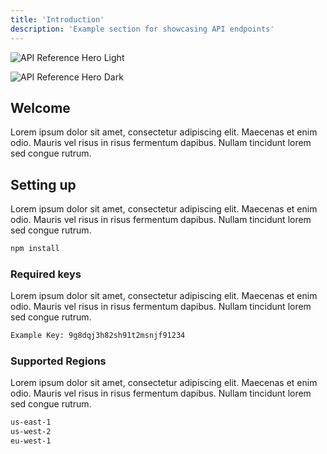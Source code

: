 ```yaml
---
title: 'Introduction'
description: 'Example section for showcasing API endpoints'
---
```


<img
  className="block dark:hidden"
  src="/images/mintlify%20cover%20test%20high%20res.jpg"
  alt="API Reference Hero Light"
/>

<img
  className="hidden dark:block"
  src="/images/mintlify%20cover%20test%20high%20res.jpg"
  alt="API Reference Hero Dark"
/>

## Welcome

Lorem ipsum dolor sit amet, consectetur adipiscing elit. Maecenas et enim odio. Mauris vel risus in risus fermentum dapibus. Nullam tincidunt lorem sed congue rutrum.

## Setting up

Lorem ipsum dolor sit amet, consectetur adipiscing elit. Maecenas et enim odio. Mauris vel risus in risus fermentum dapibus. Nullam tincidunt lorem sed congue rutrum.

```bash
npm install
```

### Required keys

Lorem ipsum dolor sit amet, consectetur adipiscing elit. Maecenas et enim odio. Mauris vel risus in risus fermentum dapibus. Nullam tincidunt lorem sed congue rutrum.

```bash
Example Key: 9g8dqj3h82sh91t2msnjf91234
```

### Supported Regions

Lorem ipsum dolor sit amet, consectetur adipiscing elit. Maecenas et enim odio. Mauris vel risus in risus fermentum dapibus. Nullam tincidunt lorem sed congue rutrum.

```bash
us-east-1
us-west-2
eu-west-1
``` 